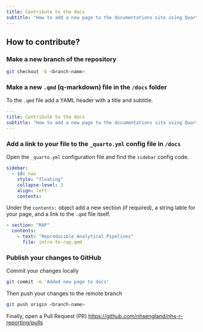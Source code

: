 ```yaml
---
title: Contribute to the docs
subtitle: "How to add a new page to the documentations site using Quarto?"
---
```


## How to contribute?

### Make a new branch of the repository

```bash
git checkout -b <branch-name>
```

### Make a new `.qmd` (q-markdown) file in the `/docs` folder

To the `.qmd` file add a YAML header with a title and subtitle.
```yaml
---
title: Contribute to the docs
subtitle: "How to add a new page to the documentations site using Quarto?"
---
```

### Add a link to your file to the `_quarto.yml` config file in `/docs`

Open the `_quarto.yml` configuration file and find the `sidebar` config code.
```yaml
sidebar:
  - id: nav
    style: "floating"
    collapse-level: 3
    align: left
    contents:
```
Under the `contents:` object add a new section (if required), a string lable for your page, and a link to the `.qmd` file itself.

```yaml
- section: "RAP"
  contents:
    - text: "Reproducible Analytical Pipelines"
      file: intro-to-rap.qmd
```

### Publish your changes to GitHub
Commit your changes locally

```bash
git commit -m 'Added new page to docs'
```

Then push your changes to the remote branch

```bash
git push origin <branch-name>
```

Finally, open a Pull Request (PR) [https://github.com/nhsengland/nhs-r-reporting/pulls](https://github.com/nhsengland/nhs-r-reporting/pulls)

